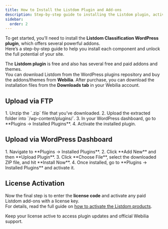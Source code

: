 ```yaml
---
title: How to Install the Listdom Plugin and Add-ons
description: Step-by-step guide to installing the Listdom plugin, activating addons, and unlocking all features.
sidebar:
  order: 2
---
```



To get started, you’ll need to install the **Listdom Classification WordPress plugin**, which offers several powerful addons.  
Here’s a step-by-step guide to help you install each component and unlock the full potential of your site.

The **Listdom plugin** is free and also has several free and paid addons and themes.  
You can download Listdom from the WordPress plugins repository and buy the addons/themes from **Webilia**. After purchase, you can download the installation files from the **Downloads tab** in your Webilia account.

## Upload via FTP
<Steps>
1. Unzip the `.zip` file that you’ve downloaded.  
2. Upload the extracted folder into `/wp-content/plugins/`.  
3. In your WordPress dashboard, go to **Plugins → Installed Plugins**.  
4. Activate the installed plugin.
</Steps>

## Upload via WordPress Dashboard
<Steps>
1. Navigate to **Plugins → Installed Plugins**.  
2. Click **Add New** and then **Upload Plugin**.  
3. Click **Choose File**, select the downloaded ZIP file, and hit **Install Now**.  
4. Once installed, go to **Plugins → Installed Plugins** and activate it.
</Steps>

## License Activation
Now the final step is to enter the **license code** and activate any paid Listdom add-ons with a license key.  
For details, read the full guide on [how to activate the Listdom products](#).

<Aside type="tip">
Keep your license active to access plugin updates and official Webilia support.
</Aside>
